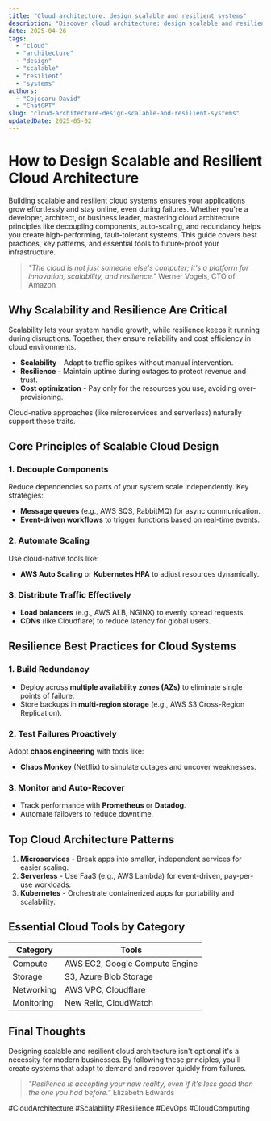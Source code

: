 ```yaml
---
title: "Cloud architecture: design scalable and resilient systems"
description: "Discover cloud architecture: design scalable and resilient systems with this in-depth guide, providing actionable insights and practical tips to boost your knowledge and results."
date: 2025-04-26
tags:
  - "cloud"
  - "architecture"
  - "design"
  - "scalable"
  - "resilient"
  - "systems"
authors:
  - "Cojocaru David"
  - "ChatGPT"
slug: "cloud-architecture-design-scalable-and-resilient-systems"
updatedDate: 2025-05-02
---
```


# How to Design Scalable and Resilient Cloud Architecture  

Building scalable and resilient cloud systems ensures your applications grow effortlessly and stay online, even during failures. Whether you're a developer, architect, or business leader, mastering cloud architecture principles like decoupling components, auto-scaling, and redundancy helps you create high-performing, fault-tolerant systems. This guide covers best practices, key patterns, and essential tools to future-proof your infrastructure.  

> *"The cloud is not just someone else's computer; it's a platform for innovation, scalability, and resilience."*   Werner Vogels, CTO of Amazon  

## Why Scalability and Resilience Are Critical  

Scalability lets your system handle growth, while resilience keeps it running during disruptions. Together, they ensure reliability and cost efficiency in cloud environments.  

- **Scalability** - Adapt to traffic spikes without manual intervention.  
- **Resilience** - Maintain uptime during outages to protect revenue and trust.  
- **Cost optimization** - Pay only for the resources you use, avoiding over-provisioning.  

Cloud-native approaches (like microservices and serverless) naturally support these traits.  

## Core Principles of Scalable Cloud Design  

### 1. Decouple Components  

Reduce dependencies so parts of your system scale independently. Key strategies:  
- **Message queues** (e.g., AWS SQS, RabbitMQ) for async communication.  
- **Event-driven workflows** to trigger functions based on real-time events.  

### 2. Automate Scaling  

Use cloud-native tools like:  
- **AWS Auto Scaling** or **Kubernetes HPA** to adjust resources dynamically.  

### 3. Distribute Traffic Effectively  

- **Load balancers** (e.g., AWS ALB, NGINX) to evenly spread requests.  
- **CDNs** (like Cloudflare) to reduce latency for global users.  

## Resilience Best Practices for Cloud Systems  

### 1. Build Redundancy  

- Deploy across **multiple availability zones (AZs)** to eliminate single points of failure.  
- Store backups in **multi-region storage** (e.g., AWS S3 Cross-Region Replication).  

### 2. Test Failures Proactively  

Adopt **chaos engineering** with tools like:  
- **Chaos Monkey** (Netflix) to simulate outages and uncover weaknesses.  

### 3. Monitor and Auto-Recover  

- Track performance with **Prometheus** or **Datadog**.  
- Automate failovers to reduce downtime.  

## Top Cloud Architecture Patterns  

1. **Microservices** - Break apps into smaller, independent services for easier scaling.  
2. **Serverless** - Use FaaS (e.g., AWS Lambda) for event-driven, pay-per-use workloads.  
3. **Kubernetes** - Orchestrate containerized apps for portability and scalability.  

## Essential Cloud Tools by Category  

| **Category**   | **Tools**                          |  
|---------------|-----------------------------------|  
| Compute       | AWS EC2, Google Compute Engine    |  
| Storage       | S3, Azure Blob Storage           |  
| Networking    | AWS VPC, Cloudflare              |  
| Monitoring    | New Relic, CloudWatch            |  

## Final Thoughts  

Designing scalable and resilient cloud architecture isn't optional it's a necessity for modern businesses. By following these principles, you'll create systems that adapt to demand and recover quickly from failures.  

> *"Resilience is accepting your new reality, even if it's less good than the one you had before."*   Elizabeth Edwards  

#CloudArchitecture #Scalability #Resilience #DevOps #CloudComputing